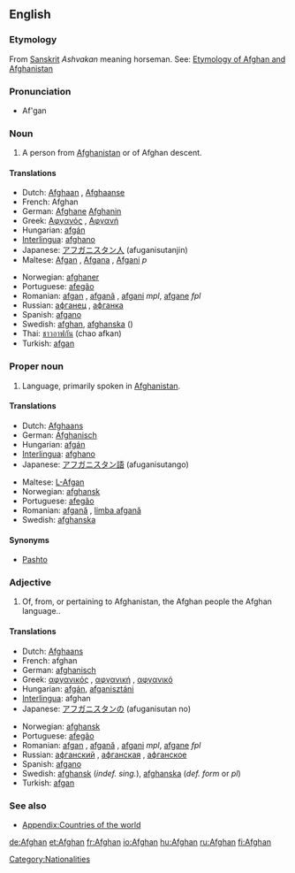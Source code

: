 {{see|afghan}}
==English==

===Etymology===
{{wikipedia}}

From  [[Sanskrit]] ''Ashvakan'' meaning horseman. See: [[w:List of country name etymologies|Etymology of Afghan and Afghanistan]]

===Pronunciation===
*Af'gan

===Noun===
{{en-noun}}

# A person from [[Afghanistan]] or of Afghan descent.

====Translations====
{{trans-top|Person from Afghanistan}}
*Dutch: [[Afghaan]] {{m}}, [[Afghaanse]] {{f}}
*French: Afghan
*German: [[Afghane]] {{m}} [[Afghanin]] {{f}}
*Greek: [[Αφγανός]] {{m}}, [[Αφγανή]] {{f}}
*Hungarian: [[afgán]]
*[[Interlingua]]: [[afghano]]
*Japanese: [[アフガニスタン人]] (afuganisutanjin)
*Maltese: [[Afgan]] {{m}}, [[Afgana]] {{f}}, [[Afgani]] ''p''
{{trans-mid}}
*Norwegian: [[afghaner]] {{m}}
*Portuguese: [[afegão]]
*Romanian: [[afgan]] {{m}}, [[afganã]] {{f}}, [[afgani]] ''mpl'', [[afgane]] ''fpl''
*Russian: [[афганец]] {{m}}, [[афганка]] {{f}}
*Spanish: [[afgano]]
*Swedish: [[afghan]], [[afghanska]] ({{f}})
*Thai: [[ชาวอาฟกัน]] (chao afkan)
*Turkish: [[afgan]]
{{trans-bottom}}

===Proper noun===
{{en-proper noun}}

# Language, primarily spoken in [[Afghanistan]].

====Translations====
{{trans-top|Language of Afghanistan}}
*Dutch: [[Afghaans]]
*German: [[Afghanisch]]
*Hungarian: [[afgán]]
*[[Interlingua]]: [[afghano]]
*Japanese: [[アフガニスタン語]] (afuganisutango)
{{trans-mid}}
*Maltese: [[L-Afgan]]
*Norwegian: [[afghansk]]
*Portuguese: [[afegão]]
*Romanian: [[afgană]] {{f}}, [[limba afgană]]
*Swedish: [[afghanska]]
{{trans-bottom}}

====Synonyms====
*[[Pashto]]

===Adjective===
{{en-adj|-}}

# Of, from, or pertaining to Afghanistan, the Afghan people the Afghan language..

====Translations====
{{trans-top|Pertaining to Afghanistan}}
*Dutch: [[Afghaans]]
*French: afghan
*German: [[afghanisch]]
*Greek: [[αφγανικός]] {{m}}, [[αφγανική]] {{f}}, [[αφγανικό]] {{n}}
*Hungarian: [[afgán]], [[afganisztáni]]
*[[Interlingua]]: afghan
*Japanese: [[アフガニスタンの]] (afuganisutan no)
{{trans-mid}}
*Norwegian: [[afghansk]]
*Portuguese: [[afegão]]
*Romanian: [[afgan]] {{m}}, [[afgană]] {{f}}, [[afgani]] ''mpl'', [[afgane]] ''fpl''
*Russian: [[афганский]] {{m}}, [[афганская]] {{f}}, [[афганское]] {{n}}
*Spanish: [[afgano]]
*Swedish: [[afghansk]] (''indef. sing.''), [[afghanska]] (''def. form'' or  ''pl'')
*Turkish: [[afgan]]
{{trans-bottom}}

===See also===
*[[Appendix:Countries of the world]]

[[Category:Nationalities]]

[[de:Afghan]]
[[et:Afghan]]
[[fr:Afghan]]
[[io:Afghan]]
[[hu:Afghan]]
[[ru:Afghan]]
[[fi:Afghan]]